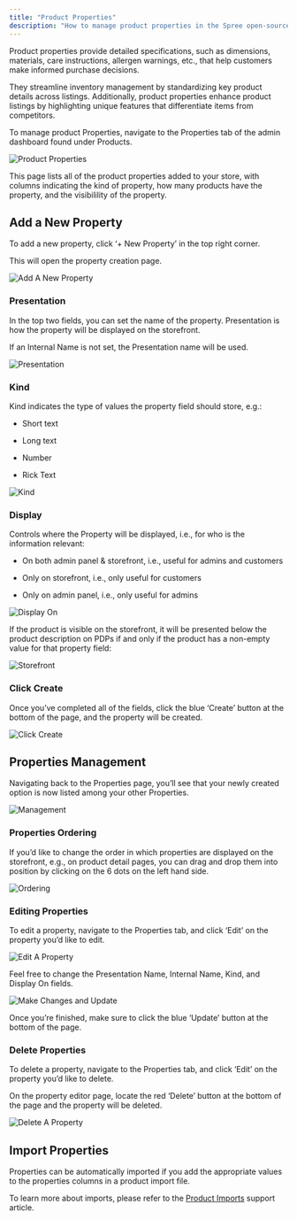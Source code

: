 ```yaml
---
title: "Product Properties"
description: "How to manage product properties in the Spree open-source eCommerce dashboard"
---
```


Product properties provide detailed specifications, such as dimensions, materials, care instructions, allergen warnings, etc., that help customers make informed purchase decisions. 

They streamline inventory management by standardizing key product details across listings. Additionally, product properties enhance product listings by highlighting unique features that differentiate items from competitors.

To manage product Properties, navigate to the Properties tab of the admin dashboard found under Products.

<img alt="Product Properties" classname="block dark:hidden" src="https://vendo-production-res.cloudinary.com/image/upload/w_1920/q_auto/v1734626565/docs/Manage%20Products/Product%20Properties/2.6.1_Properties_-_Navigate_To_Tab_cnxdhz.png" />

This page lists all of the product properties added to your store, with columns indicating the kind of property, how many products have the property, and the visibilility of the property.

## Add a New Property

To add a new property, click ‘+ New Property’ in the top right corner.

This will open the property creation page.

<img alt="Add A New Property" classname="block dark:hidden" src="https://vendo-production-res.cloudinary.com/image/upload/w_1920/q_auto/v1734626565/docs/Manage%20Products/Product%20Properties/2.6.2_Properties_-_Add_A_New_Property_gnhjyk.png" />

### Presentation

In the top two fields, you can set the name of the property. Presentation is how the property will be displayed on the storefront.

If an Internal Name is not set, the Presentation name will be used.

<img alt="Presentation" classname="block dark:hidden" src="https://vendo-production-res.cloudinary.com/image/upload/w_1920/q_auto/v1734626564/docs/Manage%20Products/Product%20Properties/2.6.3_Properties_-_Presentation_jgnmsz.png" />

### Kind

Kind indicates the type of values the property field should store, e.g.:

* Short text

* Long text

* Number

* Rick Text

<img alt="Kind" classname="block dark:hidden" src="https://vendo-production-res.cloudinary.com/image/upload/w_1920/q_auto/v1734626565/docs/Manage%20Products/Product%20Properties/2.6.4_Properties_-_Kind_xkahvm.png" />

### Display

Controls where the Property will be displayed, i.e., for who is the information relevant: 

* On both admin panel & storefront, i.e., useful for admins and customers

* Only on storefront, i.e., only useful for customers

* Only on admin panel, i.e., only useful for admins

<img alt="Display On" classname="block dark:hidden" src="https://vendo-production-res.cloudinary.com/image/upload/w_1920/q_auto/v1734626565/docs/Manage%20Products/Product%20Properties/2.6.5_Properties_-_Display_On_em37wp.png" />

If the product is visible on the storefront, it will be presented below the product description on PDPs if and only if the product has a non-empty value for that property field:

<img alt="Storefront" classname="block dark:hidden" src="https://vendo-production-res.cloudinary.com/image/upload/w_1920/q_auto/v1734626567/docs/Manage%20Products/Product%20Properties/2.6.6_Properties_-_Storefront_mh6yho.png" />

### Click Create

Once you’ve completed all of the fields, click the blue ‘Create’ button at the bottom of the page, and the property will be created.

<img alt="Click Create" classname="block dark:hidden" src="https://vendo-production-res.cloudinary.com/image/upload/w_1920/q_auto/v1734626566/docs/Manage%20Products/Product%20Properties/2.6.7_Properties_-_Click_Create_ppz4zn.png" />

## Properties Management

Navigating back to the Properties page, you’ll see that your newly created option is now listed among your other Properties.

<img alt="Management" classname="block dark:hidden" src="https://vendo-production-res.cloudinary.com/image/upload/w_1920/q_auto/v1734626565/docs/Manage%20Products/Product%20Properties/2.6.8_Properties_-_Management_dktdhj.png" />

### Properties Ordering

If you’d like to change the order in which properties are displayed on the storefront, e.g., on product detail pages, you can drag and drop them into position by clicking on the 6 dots on the left hand side.

<img alt="Ordering" classname="block dark:hidden" src="https://vendo-production-res.cloudinary.com/image/upload/w_1920/q_auto/v1734626573/docs/Manage%20Products/Product%20Properties/2.6.9_Properties_-_Ordering_cb9tpf.png" />

### Editing Properties

To edit a property, navigate to the Properties tab, and click ‘Edit’ on the property you’d like to edit.

<img alt="Edit A Property" classname="block dark:hidden" src="https://vendo-production-res.cloudinary.com/image/upload/w_1920/q_auto/v1734626573/docs/Manage%20Products/Product%20Properties/2.6.10_Properties_-_Edit_A_Property_gharxz.png" />

Feel free to change the Presentation Name, Internal Name, Kind, and Display On fields.

<img alt="Make Changes and Update" classname="block dark:hidden" src="https://vendo-production-res.cloudinary.com/image/upload/w_1920/q_auto/v1734626573/docs/Manage%20Products/Product%20Properties/2.6.11_Properties_-_Make_Changes_and_Update_dddcou.png" />

Once you’re finished, make sure to click the blue ‘Update’ button at the bottom of the page.

### Delete Properties

To delete a property, navigate to the Properties tab, and click ‘Edit’ on the property you’d like to delete.

On the property editor page, locate the red ‘Delete’ button at the bottom of the page and the property will be deleted.

<img alt="Delete A Property" classname="block dark:hidden" src="https://vendo-production-res.cloudinary.com/image/upload/w_1920/q_auto/v1734626574/docs/Manage%20Products/Product%20Properties/2.6.12_Properties_-_Delete_A_Property_vfengh.png" />

## Import Properties

Properties can be automatically imported if you add the appropriate values to the properties columns in a product import file. 

To learn more about imports, please refer to the [Product Imports](https://spreecommerce.org/docs/user/manage-products/import-products) support article.